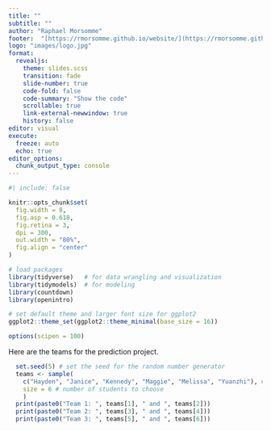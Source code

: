 ```yaml
---
title: ""
subtitle: ""
author: "Raphael Morsomme"
footer:  "[https://rmorsomme.github.io/website/](https://rmorsomme.github.io/website/)"
logo: "images/logo.jpg"
format: 
  revealjs: 
    theme: slides.scss
    transition: fade
    slide-number: true
    code-fold: false
    code-summary: "Show the code"
    scrollable: true
    link-external-newwindow: true
    history: false
editor: visual
execute:
  freeze: auto
  echo: true
editor_options: 
  chunk_output_type: console
---
```


```r
#| include: false

knitr::opts_chunk$set(
  fig.width = 8,
  fig.asp = 0.618,
  fig.retina = 3,
  dpi = 300,
  out.width = "80%",
  fig.align = "center"
)

# load packages
library(tidyverse)   # for data wrangling and visualization
library(tidymodels)  # for modeling
library(countdown)
library(openintro)

# set default theme and larger font size for ggplot2
ggplot2::theme_set(ggplot2::theme_minimal(base_size = 16))

options(scipen = 100)
```

Here are the teams for the prediction project.

```r
  set.seed(5) # set the seed for the random number generator
  teams <- sample(
    c("Hayden", "Janice", "Kennedy", "Maggie", "Melissa", "Yuanzhi"), # students from which to choose
    size = 6 # number of students to choose
    )
  print(paste0("Team 1: ", teams[1], " and ", teams[2]))
  print(paste0("Team 2: ", teams[3], " and ", teams[4]))
  print(paste0("Team 3: ", teams[5], " and ", teams[6]))
```
